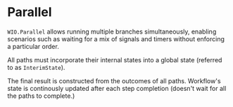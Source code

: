 
# Parallel

`WIO.Parallel` allows running multiple branches simultaneously, enabling scenarios such as waiting for a mix of signals and timers without enforcing a particular order.

All paths must incorporate their internal states into a global state (referred to as `InterimState`).

The final result is constructed from the outcomes of all paths.
Workflow's state is continously updated after each step completion (doesn't wait for all the paths to complete.)

```scala file=./main/scala/workflows4s/example/docs/ParallelExample.scala start=start_doc end=end_doc
```

<OperationOutputs name="parallel"/>